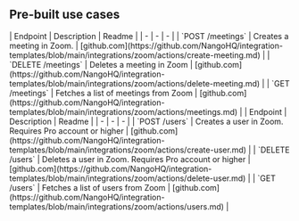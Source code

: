
## Pre-built use cases

<AccordionGroup>


<Accordion title="Meetings">
| Endpoint | Description | Readme |
| - | - | - |
| `POST /meetings` | Creates a meeting in Zoom. | [github.com](https://github.com/NangoHQ/integration-templates/blob/main/integrations/zoom/actions/create-meeting.md) |
| `DELETE /meetings` | Deletes a meeting in Zoom | [github.com](https://github.com/NangoHQ/integration-templates/blob/main/integrations/zoom/actions/delete-meeting.md) |
| `GET /meetings` | Fetches a list of meetings from Zoom | [github.com](https://github.com/NangoHQ/integration-templates/blob/main/integrations/zoom/actions/meetings.md) |
</Accordion>


<Accordion title="Users">
| Endpoint | Description | Readme |
| - | - | - |
| `POST /users` | Creates a user in Zoom. Requires Pro account or higher | [github.com](https://github.com/NangoHQ/integration-templates/blob/main/integrations/zoom/actions/create-user.md) |
| `DELETE /users` | Deletes a user in Zoom. Requires Pro account or higher | [github.com](https://github.com/NangoHQ/integration-templates/blob/main/integrations/zoom/actions/delete-user.md) |
| `GET /users` | Fetches a list of users from Zoom | [github.com](https://github.com/NangoHQ/integration-templates/blob/main/integrations/zoom/actions/users.md) |
</Accordion>

</AccordionGroup>
